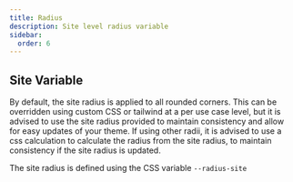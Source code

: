 ```yaml
---
title: Radius
description: Site level radius variable
sidebar:
  order: 6
---
```



## Site Variable

By default, the site radius is applied to all rounded corners. This can be overridden using custom CSS or tailwind at a per use case level, but it is advised to use the site radius provided to maintain consistency and allow for easy updates of your theme. If using other radii, it is advised to use a css calculation to calculate the radius from the site radius, to maintain consistency if the site radius is updated.

The site radius is defined using the CSS variable `--radius-site`

<CornerDisplay />
